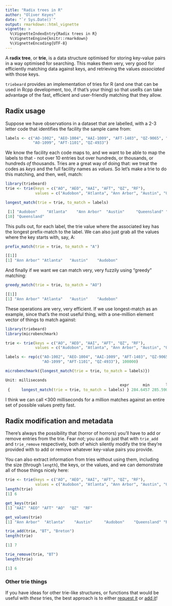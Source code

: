 ```yaml
---
title: "Radix trees in R"
author: "Oliver Keyes"
date: "`r Sys.Date()`"
output: rmarkdown::html_vignette
vignette: >
  %\VignetteIndexEntry{Radix trees in R}
  %\VignetteEngine{knitr::rmarkdown}
  %\VignetteEncoding{UTF-8}
---
```


A **radix tree**, or **trie**, is a data structure optimised for storing key-value pairs in a way optimised for searching. This makes them very, very good for efficiently matching data against keys, and retrieving the values *associated* with those keys.

`triebeard` provides an implementation of tries for R (and one that can be used in Rcpp development, too, if that's your thing) so that useRs can take advantage of the fast, efficient and user-friendly matching that they allow.

## Radix usage

Suppose we have observations in a dataset that are labelled, with a 2-3 letter code that identifies the facility the sample came from:

```r
labels <- c("AO-1002", "AEO-1004", "AAI-1009", "AFT-1403", "QZ-9065", "QZ-1021", "RF-0901",
            "AO-1099", "AFT-1101", "QZ-4933")
```

We know the facility each code maps to, and we want to be able to map the labels to that - not over 10 entries but over hundreds, or thousands, or hundreds *of* thousands. Tries are a great way of doing that: we treat the codes as *keys* and the full facility names as *values*. So let's make a trie to do this matching, and then, well, match:

```r
library(triebeard)
trie <- trie(keys = c("AO", "AEO", "AAI", "AFT", "QZ", "RF"),
             values = c("Audobon", "Atlanta", "Ann Arbor", "Austin", "Queensland", "Raleigh"))

longest_match(trie = trie, to_match = labels)

 [1] "Audobon"    "Atlanta"    "Ann Arbor"  "Austin"     "Queensland" "Queensland" "Raleigh"    "Audobon"    "Austin"    
[10] "Queensland"
````

This pulls out, for each label, the trie value where the associated key has the longest prefix-match to the label. We can also just grab all the values where the key starts with, say, A:

```r
prefix_match(trie = trie, to_match = "A")

[[1]]
[1] "Ann Arbor" "Atlanta"   "Austin"    "Audobon"  
```

And finally if we want we can match very, very fuzzily using "greedy" matching:

```r
greedy_match(trie = trie, to_match = "AO")

[[1]]
[1] "Ann Arbor" "Atlanta"   "Austin"    "Audobon"  
```

These operations are very, very efficient. If we use longest-match as an example, since that's the most useful thing, with a one-million element vector of things to match against:

```r
library(triebeard)
library(microbenchmark)

trie <- trie(keys = c("AO", "AEO", "AAI", "AFT", "QZ", "RF"),
             values = c("Audobon", "Atlanta", "Ann Arbor", "Austin", "Queensland", "Raleigh"))

labels <- rep(c("AO-1002", "AEO-1004", "AAI-1009", "AFT-1403", "QZ-9065", "QZ-1021", "RF-0901",
                "AO-1099", "AFT-1101", "QZ-4933"), 100000)

microbenchmark({longest_match(trie = trie, to_match = labels)})

Unit: milliseconds
                                                  expr      min       lq     mean   median       uq      max neval
 {     longest_match(trie = trie, to_match = labels) } 284.6457 285.5902 289.5342 286.8775 288.4564 327.3878   100
```

I think we can call <300 milliseconds for a million matches against an entire set of possible values pretty fast.

## Radix modification and metadata

There's always the possibility that (horror of horrors) you'll have to add or remove entries from the trie. Fear not; you can do just that with `trie_add` and `trie_remove` respectively, both of which silently modify the trie they're provided with to add or remove whatever key-value pairs you provide.

You can also extract information from tries without using them, including the size (through `length`), the keys, or the values, and we can demonstrate all of those things nicely here:

```r
trie <- trie(keys = c("AO", "AEO", "AAI", "AFT", "QZ", "RF"),
             values = c("Audobon", "Atlanta", "Ann Arbor", "Austin", "Queensland", "Raleigh"))
length(trie)
[1] 6

get_keys(trie)
[1] "AAI" "AEO" "AFT" "AO"  "QZ"  "RF" 

get_values(trie)
[1] "Ann Arbor"  "Atlanta"    "Austin"     "Audobon"    "Queensland" "Raleigh" 

trie_add(trie, "BT", "Breton")
length(trie)

[1] 7

trie_remove(trie, "BT")
length(trie)

[1] 6
```


### Other trie things

If you have ideas for other trie-like structures, or functions that would be useful with *these* tries, the best approach
is to either [request it](https://github.com/Ironholds/triebeard/issues) or [add it](https://github.com/Ironholds/triebeard/pulls)!
